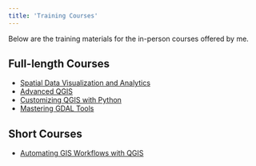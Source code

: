 ```yaml
---
title: 'Training Courses'
---
```


Below are the training materials for the in-person courses offered by me. 

## Full-length Courses
* [Spatial Data Visualization and Analytics](spatial-data-viz.html)
* [Advanced QGIS](advanced-qgis.html)
* [Customizing QGIS with Python](pyqgis-in-a-day.html)
* [Mastering GDAL Tools](gdal-tools.html)

## Short Courses
* [Automating GIS Workflows with QGIS](automating-gis-workflows.html)


